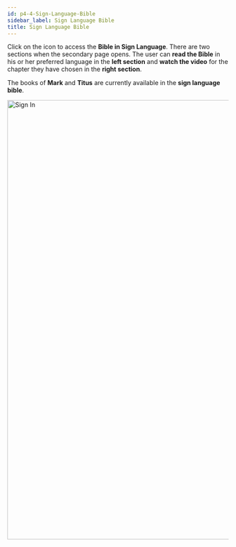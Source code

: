 ```yaml
---
id: p4-4-Sign-Language-Bible
sidebar_label: Sign Language Bible
title: Sign Language Bible
---
```

Click on the icon to access the **Bible in Sign Language**. There are two sections when the secondary page opens.  The user can **read the Bible** in his or her preferred language in the **left section** and **watch the video** for the chapter they have chosen in the **right section**. 

The books of **Mark** and **Titus** are currently available in the **sign language bible**.

<img src="/The Landing Page/side bar navigation/ISL.png"  width="1000px" alt="Sign In"/>